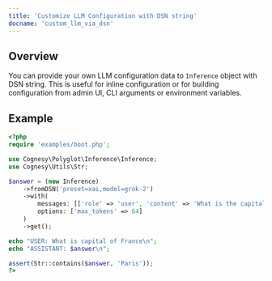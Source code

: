 ```yaml
---
title: 'Customize LLM Configuration with DSN string'
docname: 'custom_llm_via_dsn'
---
```


## Overview

You can provide your own LLM configuration data to `Inference` object with DSN string.
This is useful for inline configuration or for building configuration from admin UI,
CLI arguments or environment variables.

## Example

```php
<?php
require 'examples/boot.php';

use Cognesy\Polyglot\Inference\Inference;
use Cognesy\Utils\Str;

$answer = (new Inference)
    ->fromDSN('preset=xai,model=grok-2')
    ->with(
        messages: [['role' => 'user', 'content' => 'What is the capital of France']],
        options: ['max_tokens' => 64]
    )
    ->get();

echo "USER: What is capital of France\n";
echo "ASSISTANT: $answer\n";

assert(Str::contains($answer, 'Paris'));
?>
```
